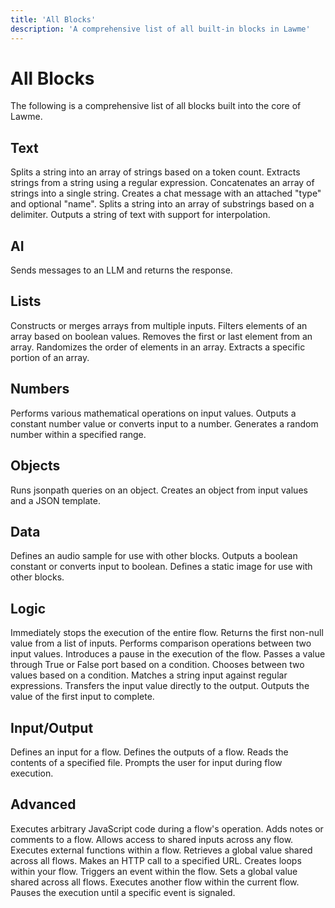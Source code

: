 ```yaml
---
title: 'All Blocks'
description: 'A comprehensive list of all built-in blocks in Lawme'
---
```


# All Blocks

The following is a comprehensive list of all blocks built into the core of Lawme.

## Text

<CardGroup cols={2}>
  <Card title="Chunk" icon="puzzle-piece" href="./chunk.mdx">
    Splits a string into an array of strings based on a token count.
  </Card>
  <Card title="Extract with Regex" icon="magnifying-glass" href="./extract-with-regex.mdx">
    Extracts strings from a string using a regular expression.
  </Card>
  <Card title="Join" icon="link" href="./join.mdx">
    Concatenates an array of strings into a single string.
  </Card>
  <Card title="Prompt" icon="comment" href="./prompt.mdx">
    Creates a chat message with an attached "type" and optional "name".
  </Card>
  <Card title="Split Text" icon="scissors" href="./split-text.mdx">
    Splits a string into an array of substrings based on a delimiter.
  </Card>
  <Card title="Text" icon="font" href="./text.mdx">
    Outputs a string of text with support for interpolation.
  </Card>
</CardGroup>

## AI

<CardGroup cols={2}>
  <Card title="Chat" icon="robot" href="./chat.mdx">
    Sends messages to an LLM and returns the response.
  </Card>
</CardGroup>

## Lists

<CardGroup cols={2}>
  <Card title="Array" icon="layer-group" href="./array.mdx">
    Constructs or merges arrays from multiple inputs.
  </Card>
  <Card title="Filter" icon="filter" href="./filter.mdx">
    Filters elements of an array based on boolean values.
  </Card>
  <Card title="Pop" icon="arrow-up-from-bracket" href="./pop.mdx">
    Removes the first or last element from an array.
  </Card>
  <Card title="Shuffle" icon="shuffle" href="./shuffle.mdx">
    Randomizes the order of elements in an array.
  </Card>
  <Card title="Slice" icon="knife" href="./slice.mdx">
    Extracts a specific portion of an array.
  </Card>
</CardGroup>

## Numbers

<CardGroup cols={2}>
  <Card title="Evaluate" icon="calculator" href="./evaluate.mdx">
    Performs various mathematical operations on input values.
  </Card>
  <Card title="Number" icon="hashtag" href="./number.mdx">
    Outputs a constant number value or converts input to a number.
  </Card>
  <Card title="RNG" icon="dice" href="./rng.mdx">
    Generates a random number within a specified range.
  </Card>
</CardGroup>

## Objects

<CardGroup cols={2}>
  <Card title="Extract Object Path" icon="sitemap" href="./extract-object-path.mdx">
    Runs jsonpath queries on an object.
  </Card>
  <Card title="Object" icon="cube" href="./object.mdx">
    Creates an object from input values and a JSON template.
  </Card>
</CardGroup>

## Data

<CardGroup cols={2}>
  <Card title="Audio" icon="volume-high" href="./audio.mdx">
    Defines an audio sample for use with other blocks.
  </Card>
  <Card title="Bool" icon="toggle-on" href="./bool.mdx">
    Outputs a boolean constant or converts input to boolean.
  </Card>
  <Card title="Image" icon="image" href="./image.mdx">
    Defines a static image for use with other blocks.
  </Card>
</CardGroup>

## Logic

<CardGroup cols={2}>
  <Card title="Abort Flow" icon="stop" href="./abort-flow.mdx">
    Immediately stops the execution of the entire flow.
  </Card>
  <Card title="Coalesce" icon="code-merge" href="./coalesce.mdx">
    Returns the first non-null value from a list of inputs.
  </Card>
  <Card title="Compare" icon="not-equal" href="./compare.mdx">
    Performs comparison operations between two input values.
  </Card>
  <Card title="Delay" icon="clock" href="./delay.mdx">
    Introduces a pause in the execution of the flow.
  </Card>
  <Card title="If" icon="code-branch" href="./if.mdx">
    Passes a value through True or False port based on a condition.
  </Card>
  <Card title="If/Else" icon="code-fork" href="./if-else.mdx">
    Chooses between two values based on a condition.
  </Card>
  <Card title="Match" icon="equals" href="./match.mdx">
    Matches a string input against regular expressions.
  </Card>
  <Card title="Passthrough" icon="right-left" href="./passthrough.mdx">
    Transfers the input value directly to the output.
  </Card>
  <Card title="Race Inputs" icon="flag-checkered" href="./race-inputs.mdx">
    Outputs the value of the first input to complete.
  </Card>
</CardGroup>

## Input/Output

<CardGroup cols={2}>
  <Card title="Input" icon="arrow-right-to-bracket" href="./input.mdx">
    Defines an input for a flow.
  </Card>
  <Card title="Output" icon="arrow-right-from-bracket" href="./output.mdx">
    Defines the outputs of a flow.
  </Card>
  <Card title="Read File" icon="file-arrow-down" href="./read-file.mdx">
    Reads the contents of a specified file.
  </Card>
  <Card title="User Input" icon="keyboard" href="./user-input.mdx">
    Prompts the user for input during flow execution.
  </Card>
</CardGroup>

## Advanced

<CardGroup cols={2}>
  <Card title="Code" icon="code" href="./code.mdx">
    Executes arbitrary JavaScript code during a flow's operation.
  </Card>
  <Card title="Comment" icon="comment-dots" href="./comment.mdx">
    Adds notes or comments to a flow.
  </Card>
  <Card title="Context" icon="globe" href="./context.mdx">
    Allows access to shared inputs across any flow.
  </Card>
  <Card title="External Call" icon="phone" href="./external-call.mdx">
    Executes external functions within a flow.
  </Card>
  <Card title="Get Global" icon="download" href="./get-global.mdx">
    Retrieves a global value shared across all flows.
  </Card>
  <Card title="HTTP Call" icon="globe" href="./http-call.mdx">
    Makes an HTTP call to a specified URL.
  </Card>
  <Card title="Loop Controller" icon="rotate" href="./loop-controller.mdx">
    Creates loops within your flow.
  </Card>
  <Card title="Raise Event" icon="bell" href="./raise-event.mdx">
    Triggers an event within the flow.
  </Card>
  <Card title="Set Global" icon="upload" href="./set-global.mdx">
    Sets a global value shared across all flows.
  </Card>
  <Card title="Subflow" icon="diagram-project" href="./subflow.mdx">
    Executes another flow within the current flow.
  </Card>
  <Card title="Wait For Event" icon="hourglass" href="./wait-for-event.mdx">
    Pauses the execution until a specific event is signaled.
  </Card>
</CardGroup>
